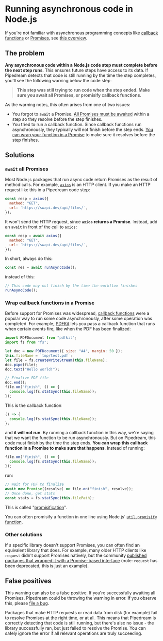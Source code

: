 
# Running asynchronous code in Node.js

<VideoPlayer src="https://www.youtube.com/embed/6mmJyAW7kJI" title="Running asynchronous code in Node.js code steps" />

If you're not familiar with asynchronous programming concepts like [callback functions](https://developer.mozilla.org/en-US/docs/Glossary/Callback_function) or [Promises](https://developer.mozilla.org/en-US/docs/Web/JavaScript/Guide/Using_promises), see [this overview](https://eloquentjavascript.net/11_async.html).

## The problem

**Any asynchronous code within a Node.js code step must complete before the next step runs**. This ensures future steps have access to its data. If Pipedream detects that code is still running by the time the step completes, you'll see the following warning below the code step:

> **This step was still trying to run code when the step ended. Make sure you await all Promises, or promisify callback functions.** 

As the warning notes, this often arises from one of two issues:

- You forgot to `await` a Promise. [All Promises must be awaited](#await-all-promises) within a step so they resolve before the step finishes.
- You tried to run a callback function. Since callback functions run asynchronously, they typically will not finish before the step ends. [You can wrap your function in a Promise](#wrap-callback-functions-in-a-promise) to make sure it resolves before the step finishes.

## Solutions

### `await` all Promises

Most Node.js packages that run async code return Promises as the result of method calls. For example, [`axios`](/code/nodejs/http-requests/#basic-axios-usage-notes) is an HTTP client. If you make an HTTP request like this in a Pipedream code step:

```javascript
const resp = axios({
  method: "GET",
  url: `https://swapi.dev/api/films/`,
});
```

It won't send the HTTP request, since **`axios` returns a Promise**. Instead, add an `await` in front of the call to `axios`:

```javascript
const resp = await axios({
  method: "GET",
  url: `https://swapi.dev/api/films/`,
});
```

In short, always do this:

```javascript
const res = await runAsyncCode();
```

instead of this:

```javascript
// This code may not finish by the time the workflow finishes
runAsyncCode();
```

### Wrap callback functions in a Promise

Before support for Promises was widespread, [callback functions](https://developer.mozilla.org/en-US/docs/Glossary/Callback_function) were a popular way to run some code asynchronously, after some operation was completed. For example, [PDFKit](https://pdfkit.org/) lets you pass a callback function that runs when certain events fire, like when the PDF has been finalized:

```javascript
import PDFDocument from "pdfkit";
import fs from "fs";

let doc = new PDFDocument({ size: "A4", margin: 50 });
this.fileName = `tmp/test.pdf`;
let file = fs.createWriteStream(this.fileName);
doc.pipe(file);
doc.text("Hello world!");

// Finalize PDF file
doc.end();
file.on("finish", () => {
  console.log(fs.statSync(this.fileName));
});
```

This is the callback function:

```javascript
() => {
  console.log(fs.statSync(this.fileName));
};
```

and **it will not run**. By running a callback function in this way, we're saying that we want the function to be run asynchronously. But on Pipedream, this code must finish by the time the step ends. **You can wrap this callback function in a Promise to make sure that happens**. Instead of running:

```javascript
file.on("finish", () => {
  console.log(fs.statSync(this.fileName));
});
```

run:

```javascript
// Wait for PDF to finalize
await new Promise((resolve) => file.on("finish", resolve));
// Once done, get stats
const stats = fs.statSync(this.filePath);
```

This is called "[promisification](https://javascript.info/promisify)".

You can often promisify a function in one line using Node.js' [`util.promisify` function](https://2ality.com/2017/05/util-promisify.html).

### Other solutions

If a specific library doesn't support Promises, you can often find an equivalent library that does. For example, many older HTTP clients like `request` didn't support Promises natively, but the community [published packages that wrapped it with a Promise-based interface](https://www.npmjs.com/package/request#promises--asyncawait) (note: `request` has been deprecated, this is just an example).

## False positives

This warning can also be a false positive. If you're successfully awaiting all Promises, Pipedream could be throwing the warning in error. If you observe this, please [file a bug](https://github.com/PipedreamHQ/pipedream/issues/new?assignees=&labels=bug&template=bug_report.md&title=%5BBUG%5D+).

Packages that make HTTP requests or read data from disk (for example) fail to resolve Promises at the right time, or at all. This means that Pipedream is correctly detecting that code is still running, but there's also no issue - the library successfully ran, but just failed to resolve the Promise. You can safely ignore the error if all relevant operations are truly succeeding.
